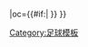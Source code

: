 {{fb team |t=-{zh-hans:布拉格杜克拉;zh-hant:布拉格杜克拉;}- |tan=布拉格杜克拉足球俱乐部|tc=CZE |abb={{#if:{{{abb|}}}|DUK{{0}}}} |oc={{#if:{{{oc|}}}|{{{oc}}} }} }}<!--
--><noinclude>[[Category:足球模板]]</noinclude>